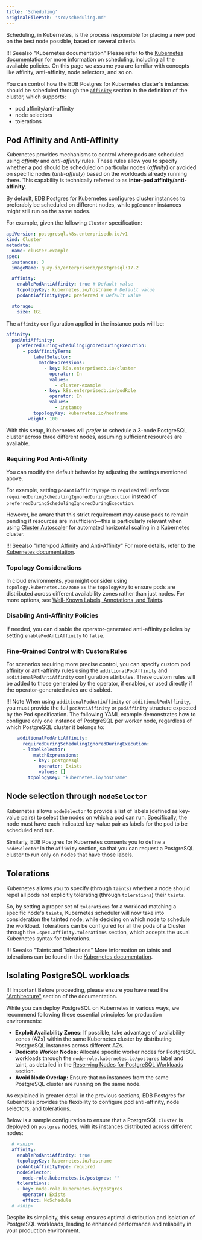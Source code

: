 ```yaml
---
title: 'Scheduling'
originalFilePath: 'src/scheduling.md'
---
```


Scheduling, in Kubernetes, is the process responsible for placing a new pod on
the best node possible, based on several criteria.

!!! Seealso "Kubernetes documentation"
    Please refer to the
    [Kubernetes documentation](https://kubernetes.io/docs/concepts/scheduling-eviction/)
    for more information on scheduling, including all the available policies. On
    this page we assume you are familiar with concepts like affinity,
    anti-affinity, node selectors, and so on.

You can control how the EDB Postgres for Kubernetes cluster's instances should be
scheduled through the [`affinity`](pg4k.v1.md#postgresql-k8s-enterprisedb-io-v1-AffinityConfiguration)
section in the definition of the cluster, which supports:

-   pod affinity/anti-affinity
-   node selectors
-   tolerations

## Pod Affinity and Anti-Affinity

Kubernetes provides mechanisms to control where pods are scheduled using
*affinity* and *anti-affinity* rules. These rules allow you to specify whether
a pod should be scheduled on particular nodes (*affinity*) or avoided on
specific nodes (*anti-affinity*) based on the workloads already running there.
This capability is technically referred to as **inter-pod
affinity/anti-affinity**.

By default, EDB Postgres for Kubernetes configures cluster instances to preferably be
scheduled on different nodes, while `pgBouncer` instances might still run on
the same nodes.

For example, given the following `Cluster` specification:

```yaml
apiVersion: postgresql.k8s.enterprisedb.io/v1
kind: Cluster
metadata:
  name: cluster-example
spec:
  instances: 3
  imageName: quay.io/enterprisedb/postgresql:17.2

  affinity:
    enablePodAntiAffinity: true # Default value
    topologyKey: kubernetes.io/hostname # Default value
    podAntiAffinityType: preferred # Default value

  storage:
    size: 1Gi
```

The `affinity` configuration applied in the instance pods will be:

```yaml
affinity:
  podAntiAffinity:
    preferredDuringSchedulingIgnoredDuringExecution:
      - podAffinityTerm:
          labelSelector:
            matchExpressions:
              - key: k8s.enterprisedb.io/cluster
                operator: In
                values:
                  - cluster-example
              - key: k8s.enterprisedb.io/podRole
                operator: In
                values:
                  - instance
          topologyKey: kubernetes.io/hostname
        weight: 100
```

With this setup, Kubernetes will *prefer* to schedule a 3-node PostgreSQL
cluster across three different nodes, assuming sufficient resources are
available.

### Requiring Pod Anti-Affinity

You can modify the default behavior by adjusting the settings mentioned above.

For example, setting `podAntiAffinityType` to `required` will enforce
`requiredDuringSchedulingIgnoredDuringExecution` instead of
`preferredDuringSchedulingIgnoredDuringExecution`.

However, be aware that this strict requirement may cause pods to remain pending
if resources are insufficient—this is particularly relevant when using [Cluster Autoscaler](https://github.com/kubernetes/autoscaler/tree/master/cluster-autoscaler) 
for automated horizontal scaling in a Kubernetes cluster.

!!! Seealso "Inter-pod Affinity and Anti-Affinity"
    For more details, refer to the [Kubernetes documentation](https://kubernetes.io/docs/concepts/scheduling-eviction/assign-pod-node/#inter-pod-affinity-and-anti-affinity).

### Topology Considerations

In cloud environments, you might consider using `topology.kubernetes.io/zone`
as the `topologyKey` to ensure pods are distributed across different
availability zones rather than just nodes. For more options, see
[Well-Known Labels, Annotations, and Taints](https://kubernetes.io/docs/reference/labels-annotations-taints/).

### Disabling Anti-Affinity Policies

If needed, you can disable the operator-generated anti-affinity policies by
setting `enablePodAntiAffinity` to `false`.

### Fine-Grained Control with Custom Rules

For scenarios requiring more precise control, you can specify custom pod
affinity or anti-affinity rules using the `additionalPodAffinity` and
`additionalPodAntiAffinity` configuration attributes. These custom rules will
be added to those generated by the operator, if enabled, or used directly if
the operator-generated rules are disabled.

!!! Note
    When using `additionalPodAntiAffinity` or `additionalPodAffinity`, you must
    provide the full `podAntiAffinity` or `podAffinity` structure expected by the
    Pod specification. The following YAML example demonstrates how to configure
    only one instance of PostgreSQL per worker node, regardless of which PostgreSQL
    cluster it belongs to:

```yaml
    additionalPodAntiAffinity:
      requiredDuringSchedulingIgnoredDuringExecution:
      - labelSelector:
          matchExpressions:
          - key: postgresql
            operator: Exists
            values: []
        topologyKey: "kubernetes.io/hostname"
```

## Node selection through `nodeSelector`

Kubernetes allows `nodeSelector` to provide a list of labels (defined as
key-value pairs) to select the nodes on which a pod can run. Specifically,
the node must have each indicated key-value pair as labels for the
pod to be scheduled and run.

Similarly, EDB Postgres for Kubernetes consents you to define a `nodeSelector` in the
`affinity` section, so that you can request a PostgreSQL cluster to run only
on nodes that have those labels.

## Tolerations

Kubernetes allows you to specify (through `taints`) whether a node should repel
all pods not explicitly tolerating (through `tolerations`) their `taints`.

So, by setting a proper set of `tolerations` for a workload matching a specific
node's `taints`, Kubernetes scheduler will now take into consideration the
tainted node, while deciding on which node to schedule the workload.
Tolerations can be configured for all the pods of a Cluster through the
`.spec.affinity.tolerations` section, which accepts the usual Kubernetes syntax
for tolerations.

!!! Seealso "Taints and Tolerations"
    More information on taints and tolerations can be found in the
    [Kubernetes documentation](https://kubernetes.io/docs/concepts/scheduling-eviction/taint-and-toleration/).

## Isolating PostgreSQL workloads

!!! Important
    Before proceeding, please ensure you have read the
    ["Architecture"](architecture.md) section of the documentation.

While you can deploy PostgreSQL on Kubernetes in various ways, we recommend
following these essential principles for production environments:

-   **Exploit Availability Zones:** If possible, take advantage of availability
    zones (AZs) within the same Kubernetes cluster by distributing PostgreSQL
    instances across different AZs.
-   **Dedicate Worker Nodes:** Allocate specific worker nodes for PostgreSQL
    workloads through the `node-role.kubernetes.io/postgres` label and taint,
    as detailed in the [Reserving Nodes for PostgreSQL Workloads](architecture.md#reserving-nodes-for-postgresql-workloads)
    section.
-   **Avoid Node Overlap:** Ensure that no instances from the same PostgreSQL
    cluster are running on the same node.

As explained in greater detail in the previous sections, EDB Postgres for Kubernetes
provides the flexibility to configure pod anti-affinity, node selectors, and
tolerations.

Below is a sample configuration to ensure that a PostgreSQL `Cluster` is
deployed on `postgres` nodes, with its instances distributed across different
nodes:

```yaml
  # <snip>
  affinity:
    enablePodAntiAffinity: true
    topologyKey: kubernetes.io/hostname
    podAntiAffinityType: required
    nodeSelector:
      node-role.kubernetes.io/postgres: ""
    tolerations:
    - key: node-role.kubernetes.io/postgres
      operator: Exists
      effect: NoSchedule
  # <snip>
```

Despite its simplicity, this setup ensures optimal distribution and isolation
of PostgreSQL workloads, leading to enhanced performance and reliability in
your production environment.
